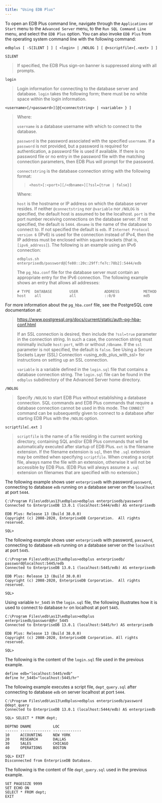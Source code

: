 ```yaml
---
title: "Using EDB Plus"
---
```


<div id="using_edb_plus" class="registered_link"></div>


<div id="starting_edb_plus" class="registered_link"></div>

To open an EDB Plus command line, navigate through the `Applications` or `Start` menu to the `Advanced Server` menu, to the `Run SQL Command Line` menu, and select the `EDB Plus` option. You can also invoke `EDB Plus` from the operating system command line with the following command:

``` text
edbplus [ -S[ILENT ] ] [ <login> | /NOLOG ] [ @<scriptfile>[.<ext> ] ]
```

`SILENT`

> If specified, the EDB Plus sign-on banner is suppressed along with all prompts.

`login`

> Login information for connecting to the database server and database. `login` takes the following form; there must be no white space within the login information.

`<username>[/<password>][@{<connectstring> | <variable> } ]`

> Where:
>
> `username` is a database username with which to connect to the database.
>
> `password` is the password associated with the specified `username`. If a `password` is not provided, but a password is required for authentication, a password file is used if available. If there is no password file or no entry in the password file with the matching connection parameters, then EDB Plus will prompt for the password.
>
> `connectstring` is the database connection string with the following format:
>
> >
> >
> > ``` text
> > <host>[:<port>][/<dbname>][?ssl={true | false}]
> > ```
>
> Where:
>
> `host` is the hostname or IP address on which the database server resides. If neither `@connectstring` nor `@variable` nor `/NOLOG` is specified, the default host is assumed to be the localhost. `port` is the port number receiving connections on the database server. If not specified, the default is `5444`. `dbname` is the name of the database to connect to. If not specified the default is `edb`. If `Internet Protocol version 6` (IPv6) is used for the connection instead of IPv4, then the IP address must be enclosed within square brackets (that is, `[ipv6_address]`). The following is an example using an IPv6 connection:
>
> ``` text
> edbplus.sh enterprisedb/password@[fe80::20c:29ff:fe7c:78b2]:5444/edb
> ```
>
> The `pg_hba.conf` file for the database server must contain an appropriate entry for the IPv6 connection. The following example shows an entry that allows all addresses:
>
> ``` text
> # TYPE  DATABASE        USER            ADDRESS           METHOD
> host    all             all             ::0/0             md5
> ```

For more information about the `pg_hba.conf` file, see the PostgreSQL core documentation at:

> <https://www.postgresql.org/docs/current/static/auth-pg-hba-conf.html>
>
> If an SSL connection is desired, then include the `?ssl=true` parameter in the connection string. In such a case, the connection string must minimally include `host:port`, with or without `/dbname`. If the `ssl` parameter is not specified, the default is `false`. See <span class="title-ref">Using a Secure Sockets Layer (SSL) Connection \<using_edb_plus_with_ssl\></span> for instructions on setting up an SSL connection.
>
> `variable` is a variable defined in the `login.sql` file that contains a database connection string. The `login.sql` file can be found in the `edbplus` subdirectory of the Advanced Server home directory.

`/NOLOG`

> Specify `/NOLOG` to start EDB Plus without establishing a database connection. SQL commands and EDB Plus commands that require a database connection cannot be used in this mode. The `CONNECT` command can be subsequently given to connect to a database after starting EDB Plus with the `/NOLOG` option.

`scriptfile[.ext ]`

> `scriptfile` is the name of a file residing in the current working directory, containing SQL and/or EDB Plus commands that will be automatically executed after startup of EDB Plus. `ext` is the filename extension. If the filename extension is `sql`, then the `.sql` extension may be omitted when specifying `scriptfile`. When creating a script file, always name the file with an extension, otherwise it will not be accessible by EDB Plus. (EDB Plus will always assume a `.sql` extension on filenames that are specified with no extension.)

The following example shows user `enterprisedb` with password `password`, connecting to database `edb` running on a database server on the `localhost` at port `5444`.

``` text
C:\Program Files\edb\as13\edbplus>edbplus enterprisedb/password
Connected to EnterpriseDB 13.0.1 (localhost:5444/edb) AS enterprisedb

EDB Plus: Release 13 (Build 38.0.0)
Copyright (c) 2008-2020, EnterpriseDB Corporation.  All rights reserved.

SQL>
```

The following example shows user `enterprisedb` with password, `password`, connecting to database `edb` running on a database server on the `localhost` at port `5445`.

``` text
C:\Program Files\edb\as13\edbplus>edbplus enterprisedb/
password@localhost:5445/edb
Connected to EnterpriseDB 13.0.1 (localhost:5445/edb) AS enterprisedb

EDB Plus: Release 13 (Build 38.0.0)
Copyright (c) 2008-2020, EnterpriseDB Corporation.  All rights reserved.

SQL>
```

Using variable `hr_5445` in the `login.sql` file, the following illustrates how it is used to connect to database `hr` on localhost at port `5445`.

``` text
C:\Program Files\edb\as13\edbplus>edbplus enterprisedb/password@hr_5445
Connected to EnterpriseDB 13.0.1 (localhost:5445/hr) AS enterprisedb

EDB Plus: Release 13 (Build 38.0.0)
Copyright (c) 2008-2020, EnterpriseDB Corporation. All rights reserved.

SQL>
```

The following is the content of the `login.sql` file used in the previous example.

``` text
define edb="localhost:5445/edb"
define hr_5445="localhost:5445/hr"
```

The following example executes a script file, `dept_query.sql` after connecting to database `edb` on server localhost at port `5444`.

``` text
C:\Program Files\edb\as13\edbplus>edbplus enterprisedb/password @dept_query
Connected to EnterpriseDB 13.0.1 (localhost:5444/edb) AS enterprisedb

SQL> SELECT * FROM dept;

DEPTNO DNAME          LOC
------ -------------- -------------
10     ACCOUNTING     NEW YORK
20     RESEARCH       DALLAS
30     SALES          CHICAGO
40     OPERATIONS     BOSTON

SQL> EXIT
Disconnected from EnterpriseDB Database.
```

The following is the content of file `dept_query.sql` used in the previous example.

``` text
SET PAGESIZE 9999
SET ECHO ON
SELECT * FROM dept;
EXIT
```
